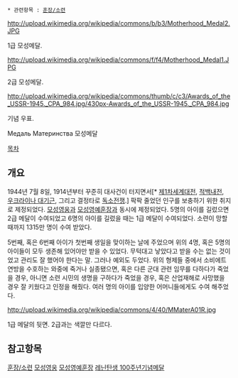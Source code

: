  * 관련항목 : [[훈장/소련]]

http://upload.wikimedia.org/wikipedia/commons/b/b3/Motherhood_Medal2.JPG

1급 모성메달.

http://upload.wikimedia.org/wikipedia/commons/f/f4/Motherhood_Medal1.JPG

2급 모성메달.

http://upload.wikimedia.org/wikipedia/commons/thumb/c/c3/Awards_of_the_USSR-1945._CPA_984.jpg/430px-Awards_of_the_USSR-1945._CPA_984.jpg

기념 우표.

Медаль Материнства 
모성메달

[[목차]]

== 개요 ==

1944년 7월 8일, 1914년부터 꾸준히 대사건이 터지면서[* [[제1차세계대전]], [[적백내전]], [[우크라이나 대기근]], 그리고 결정타로 [[독소전쟁]].] 팍팍 줄었던 인구를 보충하기 위한 취지로 제정되었다. [[모성영웅]]과 [[모성영예훈장]]과 동시에 제정되었다. 5명의 아이를 길렀으면 2급 메달이 수여되었고 6명의 아이를 길렀을 때는 1급 메달이 수여되었다. 소련이 망할 때까지 1315만 명이 수여 받았다.

5번째, 혹은 6번째 아이가 첫번째 생일을 맞이하는 날에 주었으며 위의 4명, 혹은 5명의 아이들이 모두 생존해 있어야만 받을 수 있었다. 무턱대고 낳았다고 받을 수는 없는 것이었고 관리도 잘 했어야 한다는 말. 그러나 예외도 두었다. 위의 형제들 중에서 소비에트 연방을 수호하는 와중에 죽거나 실종됐으면, 혹은 다른 군대 관련 임무를 다하다가 죽었을 경우, 아니면 소련 시민의 생명을 구하다가 죽었을 경우, 혹은 산업재해로 사망했을 경우 잘 키웠다고 인정을 해줬다. 여러 명의 아이를 입양한 어머니들에게도 수여 해주었다.

http://upload.wikimedia.org/wikipedia/commons/4/40/MMaterA01R.jpg

1급 메달의 뒷면. 2급과는 색깔만 다르다.

== 참고항목 ==

[[훈장/소련]]
[[모성영웅]]
[[모성영예훈장]]
[[레닌탄생 100주년기념메달]]
